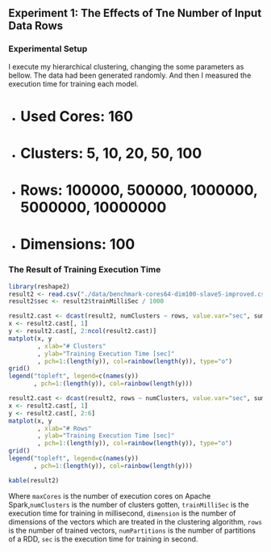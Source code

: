## Experiment 1: The Effects of Tne Number of Input Data Rows

### Experimental Setup

I execute my hierarchical clustering, changing the some parameters as bellow.  The data had been generated randomly. And then I measured the execution time for training each model.

- # Used Cores: 160
- # Clusters: 5, 10, 20, 50, 100
- # Rows: 100000, 500000, 1000000, 5000000, 10000000
- # Dimensions: 100

### The Result of Training Execution Time

```r
library(reshape2)
result2 <- read.csv("./data/benchmark-cores64-dim100-slave5-improved.csv")
result2$sec <- result2$trainMilliSec / 1000
```

```r
result2.cast <- dcast(result2, numClusters ~ rows, value.var="sec", sum)
x <- result2.cast[, 1]
y <- result2.cast[, 2:ncol(result2.cast)]
matplot(x, y
        , xlab="# Clusters"
        , ylab="Training Execution Time [sec]"
        , pch=1:(length(y)), col=rainbow(length(y)), type="o")
grid()
legend("topleft", legend=c(names(y))
       , pch=1:(length(y)), col=rainbow(length(y)))
```

```r
result2.cast <- dcast(result2, rows ~ numClusters, value.var="sec", sum)
x <- result2.cast[, 1]
y <- result2.cast[, 2:6]
matplot(x, y
        , xlab="# Rows"
        , ylab="Training Execution Time [sec]"
        , pch=1:(length(y)), col=rainbow(length(y)), type="o")
grid()
legend("topleft", legend=c(names(y))
       , pch=1:(length(y)), col=rainbow(length(y)))
```

```r
kable(result2)
```

Where `maxCores` is the number of execution cores on Apache Spark,`numClusters` is the number of clusters gotten, `trainMilliSec` is the execution time for training in millisecond, `dimension` is the number of dimensions of the vectors which are treated in the clustering algorithm, `rows` is the number of trained vectors, `numPartitions` is the number of partitions of a RDD, `sec` is the execution time for training in second.
